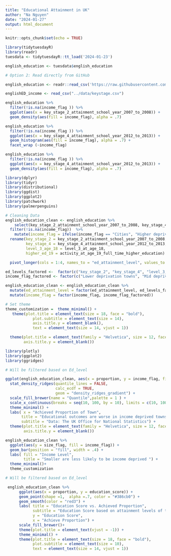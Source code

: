 ```yaml
---
title: "Educational Attainment in UK"
author: "Na Nguyen"
date: "2024-01-27"
output: html_document
---
```


```r
knitr::opts_chunk$set(echo = TRUE)
```

```r
library(tidytuesdayR)
library(readr)
tuesdata <- tidytuesdayR::tt_load('2024-01-23')

english_education <- tuesdata$english_education

# Option 2: Read directly from GitHub

english_education <- readr::read_csv('https://raw.githubusercontent.com/rfordatascience/tidytuesday/master/data/2024/2024-01-23/english_education.csv')

englishED_income <- read_csv("../data/keystage.csv")


```
```r
english_education %>% 
  filter(!is.na(income_flag )) %>% 
  ggplot(aes(x = key_stage_2_attainment_school_year_2007_to_2008)) + 
  geom_density(aes(fill = income_flag), alpha = .7)
```
```r
english_education %>% 
  filter(!is.na(income_flag )) %>% 
  ggplot(aes(x = key_stage_4_attainment_school_year_2012_to_2013)) + 
  geom_histogram(aes(fill = income_flag), alpha = .7) +
  facet_wrap (~income_flag)
```
```r
english_education %>% 
  filter(!is.na(income_flag )) %>% 
  ggplot(aes(x = key_stage_4_attainment_school_year_2012_to_2013)) + 
  geom_density(aes(fill = income_flag), alpha = .7)
```
```r
library(dplyr)
library(tidyr)
library(distributional)
library(ggdist)
library(ggplot2)
library(patchwork)
library(palmerpenguins)
```





```r
# Cleaning Data
english_education_clean <- english_education %>% 
    select(key_stage_2_attainment_school_year_2007_to_2008, key_stage_4_attainment_school_year_2012_to_2013,level_3_at_age_18, activity_at_age_19_full_time_higher_education, income_flag, size_flag, education_score) %>%
  filter(!is.na(income_flag))  %>% 
    mutate(income_flag = ifelse(income_flag == "Cities", "Higher deprivation towns", income_flag)) %>% 
  rename(key_stage_2 = key_stage_2_attainment_school_year_2007_to_2008,
         key_stage_4 = key_stage_4_attainment_school_year_2012_to_2013,
         level_3_age_18 = level_3_at_age_18,
         higher_ed_19 = activity_at_age_19_full_time_higher_education) %>% 

  pivot_longer(cols = 1:4, names_to = "ed_attainment_level", values_to = "proportion") 

ed_levels_factored <-  factor(c("key_stage_2", "key_stage_4", "level_3_age_18", "higher_ed_19"))
income_flag_factored <- factor(c("Lower deprivation towns", "Mid deprivation towns", "Higher deprivation towns"))

english_education_clean <- english_education_clean %>% 
  mutate(ed_attainment_level = factor(ed_attainment_level, ed_levels_factored )) %>% 
  mutate(income_flag = factor(income_flag, income_flag_factored))
```

```r
# Set theme
theme_customization =  theme_minimal() +
   theme(plot.title = element_text(size = 18, face = "bold"),
            plot.subtitle = element_text(size = 14),
            axis.title.y = element_blank(),
            text = element_text(size = 14, vjust = 1))

  theme(plot.title = element_text(family = "Helvetica", size = 12, face = "bold"),
        axis.title.y = element_blank())

```

```r
library(plotly)
library(ggplot2)
library(ggridges)

# Will be filtered based on Ed_level

ggplot(english_education_clean, aes(x = proportion, y = income_flag, fill = stat(quantile))) +
  stat_density_ridges(quantile_lines = FALSE,
                      calc_ecdf = TRUE,
                      geom = "density_ridges_gradient") +
  scale_fill_brewer(name = "Quantile",palette = 1 ) +
  scale_x_continuous(breaks = seq(10, 100, by = 10), limits = c(10, 100)) +
  theme_minimal() +
  labs( x = "Achieved Proportion of Town",
       title = "Educational outcomes are worse in income deprived towns",
       subtitle = "Data: The UK Office for National Statistics") +
  theme(plot.title = element_text(family = "Helvetica", size = 12, face = "bold"),
        axis.title.y = element_blank())


```

```r

english_education_clean %>% 
  ggplot(aes(y = size_flag, fill = income_flag)) +
  geom_bar(position = "fill", width = .4) +
  labs( fill = "Income Level",
        title = "Smaller are less likely to be income deprived ") +
  theme_minimal()+
  theme_customization
```
```r
# Will be filtered based on Ed_level

 english_education_clean %>% 
      ggplot(aes(x = proportion, y = education_score)) +
      geom_point(shape =1,  alpha =.7, color = "#386cb0") +
      geom_smooth(color = "red3") +
      labs( title = "Education Score vs. Achieved Proportion",
            subtitle = "Education Score based on attainment levels of the 2012/13 Key stage 4 cohort.",
            y = "Education Score",
            x = "Achieve Proportion") +
      scale_fill_brewer()+
      theme(plot.title = element_text(vjust = -1)) +
      theme_minimal() +
      theme(plot.title = element_text(size = 18, face = "bold"),
            plot.subtitle = element_text(size = 10),
            text = element_text(size = 14, vjust = 1))
```

